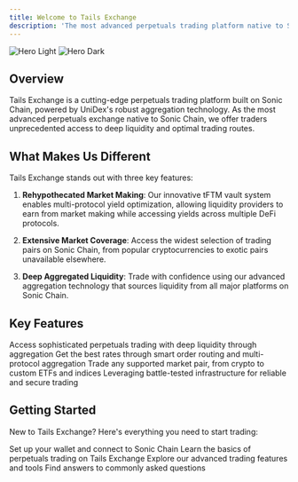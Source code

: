 ```yaml
---
title: Welcome to Tails Exchange
description: 'The most advanced perpetuals trading platform native to Sonic Chain'
---
```


<img alt="Hero Light" classname="block dark:hidden" src="/images/hero-dark.svg" />

<img alt="Hero Dark" classname="hidden dark:block" src="/images/hero-dark.svg" />

## Overview

Tails Exchange is a cutting-edge perpetuals trading platform built on Sonic Chain, powered by UniDex's robust aggregation technology. As the most advanced perpetuals exchange native to Sonic Chain, we offer traders unprecedented access to deep liquidity and optimal trading routes.

## What Makes Us Different

Tails Exchange stands out with three key features:

1. **Rehypothecated Market Making**: Our innovative tFTM vault system enables multi-protocol yield optimization, allowing liquidity providers to earn from market making while accessing yields across multiple DeFi protocols.

2. **Extensive Market Coverage**: Access the widest selection of trading pairs on Sonic Chain, from popular cryptocurrencies to exotic pairs unavailable elsewhere.

3. **Deep Aggregated Liquidity**: Trade with confidence using our advanced aggregation technology that sources liquidity from all major platforms on Sonic Chain.

## Key Features

<CardGroup cols={2}>
  <Card title="Advanced Trading" icon="chart-line" href="/trading/overview">
    Access sophisticated perpetuals trading with deep liquidity through aggregation
  </Card>

  <Card title="Best Execution" icon="money-bill-transfer" href="/trading/execution">
    Get the best rates through smart order routing and multi-protocol aggregation
  </Card>

  <Card title="Universal Markets" icon="globe" href="/markets/overview">
    Trade any supported market pair, from crypto to custom ETFs and indices
  </Card>

  <Card title="Built on UniDex" icon="layer-group" href="/architecture/unidex">
    Leveraging battle-tested infrastructure for reliable and secure trading
  </Card>
</CardGroup>

## Getting Started

New to Tails Exchange? Here's everything you need to start trading:

<CardGroup cols={2}>
  <Card title="Connect Wallet" icon="wallet" href="/guides/wallet-setup">
    Set up your wallet and connect to Sonic Chain
  </Card>

  <Card title="Trading Guide" icon="book" href="/guides/trading">
    Learn the basics of perpetuals trading on Tails Exchange
  </Card>

  <Card title="Platform Features" icon="shapes" href="/features/overview">
    Explore our advanced trading features and tools
  </Card>

  <Card title="FAQ" icon="circle-question" href="/resources/faq">
    Find answers to commonly asked questions
  </Card>
</CardGroup>